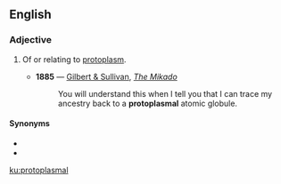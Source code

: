 ==English==

===Adjective===
{{en-adj|-}}

# {{label|en|cytology}} Of or relating to [[protoplasm]].
#* '''1885''' — [[w:Gilbert and Sullivan|Gilbert & Sullivan]], ''[[s:The_Mikado|The Mikado]]''
#*: You will understand this when I tell you that I can trace my ancestry back to a '''protoplasmal''' atomic globule.

====Synonyms====
* {{l|en|protoplasmic}}
* {{l|en|protoplasmatic}}

[[ku:protoplasmal]]